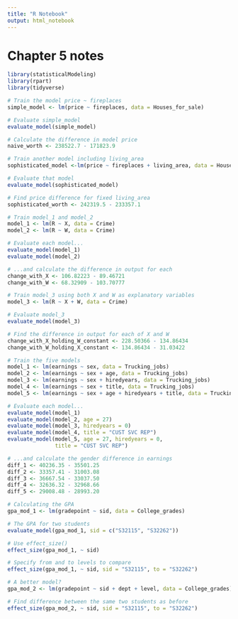 ```yaml
---
title: "R Notebook"
output: html_notebook
---
```


# Chapter 5 notes

```r
library(statisticalModeling)
library(rpart)
library(tidyverse)
```



```r
# Train the model price ~ fireplaces
simple_model <- lm(price ~ fireplaces, data = Houses_for_sale)

# Evaluate simple_model
evaluate_model(simple_model)

# Calculate the difference in model price
naive_worth <- 238522.7 - 171823.9

# Train another model including living_area
sophisticated_model <-lm(price ~ fireplaces + living_area, data = Houses_for_sale)

# Evaluate that model
evaluate_model(sophisticated_model)

# Find price difference for fixed living_area
sophisticated_worth <- 242319.5 - 233357.1
```

```r
# Train model_1 and model_2
model_1 <- lm(R ~ X, data = Crime)
model_2 <- lm(R ~ W, data = Crime)

# Evaluate each model...
evaluate_model(model_1)
evaluate_model(model_2)

# ...and calculate the difference in output for each
change_with_X <- 106.82223 - 89.46721
change_with_W <- 68.32909 - 103.70777

# Train model_3 using both X and W as explanatory variables
model_3 <- lm(R ~ X + W, data = Crime)

# Evaluate model_3
evaluate_model(model_3)

# Find the difference in output for each of X and W
change_with_X_holding_W_constant <- 228.50366 - 134.86434
change_with_W_holding_X_constant <- 134.86434 - 31.03422
```

```r
# Train the five models
model_1 <- lm(earnings ~ sex, data = Trucking_jobs)
model_2 <- lm(earnings ~ sex + age, data = Trucking_jobs)
model_3 <- lm(earnings ~ sex + hiredyears, data = Trucking_jobs)
model_4 <- lm(earnings ~ sex + title, data = Trucking_jobs)
model_5 <- lm(earnings ~ sex + age + hiredyears + title, data = Trucking_jobs)

# Evaluate each model...
evaluate_model(model_1)
evaluate_model(model_2, age = 27)
evaluate_model(model_3, hiredyears = 0)
evaluate_model(model_4, title = "CUST SVC REP")
evaluate_model(model_5, age = 27, hiredyears = 0,
               title = "CUST SVC REP")

# ...and calculate the gender difference in earnings 
diff_1 <- 40236.35 - 35501.25
diff_2 <- 33357.41 - 31003.08
diff_3 <- 36667.54 - 33037.50 
diff_4 <- 32636.32 - 32968.66
diff_5 <- 29008.48 - 28993.20
```

```r
# Calculating the GPA 
gpa_mod_1 <- lm(gradepoint ~ sid, data = College_grades)

# The GPA for two students
evaluate_model(gpa_mod_1, sid = c("S32115", "S32262"))

# Use effect_size()
effect_size(gpa_mod_1, ~ sid)

# Specify from and to levels to compare
effect_size(gpa_mod_1, ~ sid, sid = "S32115", to = "S32262")

# A better model?
gpa_mod_2 <- lm(gradepoint ~ sid + dept + level, data = College_grades)

# Find difference between the same two students as before
effect_size(gpa_mod_2, ~ sid, sid = "S32115", to = "S32262")
```




